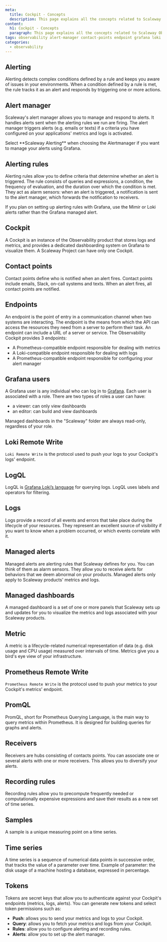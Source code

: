 ```yaml
---
meta:
  title: Cockpit - Concepts
  description: This page explains all the concepts related to Scaleway Observability
content:
  h1: Cockpit - Concepts
  paragraph: This page explains all the concepts related to Scaleway Observability
tags: observability alert-manager contact-points endpoint grafana loki logql prometheus promql tokens 
categories:
  - observability
---
```


<Concept opened>

## Alerting

Alerting detects complex conditions defined by a rule and keeps you aware of issues in your environments. When a condition defined by a rule is met, the rule tracks it as an alert and responds by triggering one or more actions.

</Concept>

<Concept opened>

## Alert manager

Scaleway's alert manager allows you to manage and respond to alerts. It handles alerts sent when the alerting rules we run are firing. The alert manager triggers alerts (e.g. emails or texts) if a criteria you have configured on your applications' metrics and logs is activated.

<Message type="tip">
Select **Scaleway Alerting** when choosing the Alertmanager if you want to manage your alerts using Grafana.
</Message>

</Concept>

<Concept>

## Alerting rules

Alerting rules allow you to define criteria that determine whether an alert is triggered. The rule consists of queries and expressions, a condition, the frequency of evaluation, and the duration over which the condition is met. They act as alarm sensors: when an alert is triggered, a notification is sent to the alert manager, which forwards the notification to receivers.

<Message type="note">
  If you plan on setting up alerting rules with Grafana, use the Mimir or Loki alerts rather than the Grafana managed alert.
</Message>

</Concept>

<Concept opened>

## Cockpit

A Cockpit is an instance of the Observability product that stores logs and metrics, and provides a dedicated dashboarding system on Grafana to visualize them. A Scaleway Project can have only one Cockpit.

</Concept>

<Concept>

## Contact points

Contact points define who is notified when an alert fires. Contact points include emails, Slack, on-call systems and texts. When an alert fires, all contact points are notified.

</Concept>

<Concept>

## Endpoints

An endpoint is the point of entry in a communication channel when two systems are interacting. The endpoint is the means from which the API can access the resources they need from a server to perform their task. An endpoint can include a URL of a server or service. The Observability Cockpit provides 3 endpoints:

- A Prometheus-compatible endpoint responsible for dealing with metrics
- A Loki-compatible endpoint responsible for dealing with logs
- A Prometheus-compatible endpoint responsible for configuring your alert manager

</Concept>

<Concept>

## Grafana users

A Grafana user is any individual who can log in to [Grafana](https://grafana.com). Each user is associated with a role. There are two types of roles a user can have:

- a viewer: can only view dashboards
- an editor: can build and view dashboards

Managed dashboards in the "Scaleway" folder are always read-only, regardless of your role.

</Concept>

<Concept>

## Loki Remote Write

`Loki Remote Write` is the protocol used to push your logs to your Cockpit's logs' endpoint.

</Concept>

<Concept>

## LogQL

LogQL is [Grafana Loki’s language](https://grafana.com/docs/loki/latest/logql/) for querying logs. LogQL uses labels and operators for filtering.

</Concept>

<Concept>

## Logs

Logs provide a record of all events and errors that take place during the lifecycle of your resources. They represent an excellent source of visibility if you want to know when a problem occurred, or which events correlate with it.

</Concept>

<Concept>

## Managed alerts

Managed alerts are alerting rules that Scaleway defines for you. You can think of them as alarm sensors. They allow you to receive alerts for behaviors that we deem abnormal on your products. Managed alerts only apply to Scaleway products' metrics and logs.

</Concept>

<Concept>

## Managed dashboards

A managed dashboard is a set of one or more panels that Scaleway sets up and updates for you to visualize the metrics and logs associated with your Scaleway products.

</Concept>

<Concept>

## Metric

A metric is a lifecycle-related numerical representation of data (e.g. disk usage and CPU usage) measured over intervals of time. Metrics give you a bird's eye view of your infrastructure.

</Concept>

<Concept>

## Prometheus Remote Write

`Prometheus Remote Write` is the protocol used to push your metrics to your Cockpit's metrics' endpoint.

</Concept>

<Concept>

## PromQL

PromQL, short for Prometheus Querying Language, is the main way to query metrics within Prometheus. It is designed for building queries for graphs and alerts.

</Concept>

<Concept>

## Receivers

Receivers are hubs consisting of contacts points. You can associate one or several alerts with one or more receivers. This allows you to diversify your alerts.

</Concept>

<Concept>

## Recording rules

Recording rules allow you to precompute frequently needed or computationally expensive expressions and save their results as a new set of time series.

</Concept>

<Concept>

## Samples

A sample is a unique measuring point on a time series.

</Concept>

<Concept>

## Time series

A time series is a sequence of numerical data points in successive order, that tracks the value of a parameter over time. Example of parameter: the disk usage of a machine hosting a database, expressed in percentage.

</Concept>

<Concept>


## Tokens

Tokens are secret keys that allow you to authenticate against your Cockpit's endpoints (metrics, logs, alerts). You can generate new tokens and select token permissions such as:

- **Push**: allows you to send your metrics and logs to your Cockpit.
- **Query**: allows you to fetch your metrics and logs from your Cockpit.
- **Rules**: allow you to configure alerting and recording rules.
- **Alerts**: allow you to set up the alert manager.

</Concept>
